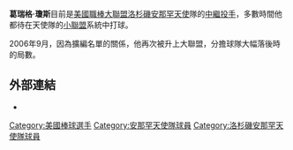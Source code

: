 '''葛瑞格·瓊斯'''{{BD|1976年|11月15日|catIdx=J}}目前是[[美國職棒大聯盟|美國職棒大聯盟]][[洛杉磯安那罕天使|洛杉磯安那罕天使]]隊的[[中繼投手|中繼投手]]，多數時間他都待在天使隊的[[小聯盟|小聯盟]]系統中打球。

2006年9月，因為擴編名單的關係，他再次被升上大聯盟，分擔球隊大幅落後時的局數。

==外部連結==
*{{baseball-reference|id=j/jonesgr01}}

{{美国人物小作品}}

{{DEFAULTSORT:Jones, Greg}}
[[Category:美國棒球選手|Category:美國棒球選手]]
[[Category:安那罕天使隊球員|Category:安那罕天使隊球員]]
[[Category:洛杉磯安那罕天使隊球員|Category:洛杉磯安那罕天使隊球員]]